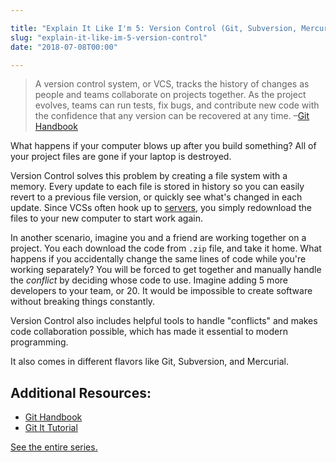 ```yaml
---

title: "Explain It Like I'm 5: Version Control (Git, Subversion, Mercurial)"
slug: "explain-it-like-im-5-version-control"
date: "2018-07-08T00:00"

---
```


> A version control system, or VCS, tracks the history of changes as people and teams collaborate on projects together. As the project evolves, teams can run tests, fix bugs, and contribute new code with the confidence that any version can be recovered at any time. –[Git Handbook](https://guides.github.com/introduction/git-handbook/)

What happens if your computer blows up after you build something? All of your project files are gone if your laptop is destroyed.

Version Control solves this problem by creating a file system with a memory. Every update to each file is stored in history so you can easily revert to a previous file version, or quickly see what's changed in each update. Since VCSs often hook up to [servers](/blog/explain-it-like-im-5-servers), you simply redownload the files to your new computer to start work again.

In another scenario, imagine you and a friend are working together on a project. You each download the code from `.zip` file, and take it home. What happens if you accidentally change the same lines of code while you're working separately? You will be forced to get together and manually handle the _conflict_ by deciding whose code to use. Imagine adding 5 more developers to your team, or 20. It would be impossible to create software without breaking things constantly.

Version Control also includes helpful tools to handle "conflicts" and makes code collaboration possible, which has made it essential to modern programming. 

It also comes in different flavors like Git, Subversion, and Mercurial.

## Additional Resources: 

- [Git Handbook](https://guides.github.com/introduction/git-handbook/)
- [Git It Tutorial](https://github.com/jlord/git-it-electron)

[See the entire series.](/series/explain-like-im-5)